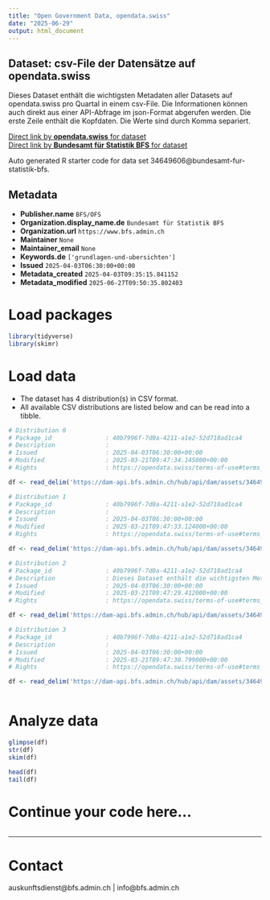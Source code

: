 ```yaml
---
title: "Open Government Data, opendata.swiss"
date: "2025-06-29"
output: html_document
---
```


## Dataset: csv-File der Datensätze auf opendata.swiss

Dieses Dataset enthält die wichtigsten Metadaten aller Datasets auf opendata.swiss pro Quartal in einem csv-File. Die Informationen können auch direkt aus einer API-Abfrage im json-Format abgerufen werden. Die erste Zeile enthält die Kopfdaten. Die Werte sind durch Komma separiert.

[Direct link by **opendata.swiss** for dataset](https://opendata.swiss/de/dataset/csv-file-der-datensatze-auf-opendata-swiss)<br>
[Direct link by **Bundesamt für Statistik BFS** for dataset](https://www.bfs.admin.ch/asset/de/ts-d-00.02-OGD-03)

Auto generated R starter code for data set 34649606@bundesamt-fur-statistik-bfs.

## Metadata

- **Publisher.name** `BFS/OFS`
- **Organization.display_name.de** `Bundesamt für Statistik BFS`
- **Organization.url** `https://www.bfs.admin.ch`
- **Maintainer** `None`
- **Maintainer_email** `None`
- **Keywords.de** `['grundlagen-und-ubersichten']`
- **Issued** `2025-04-03T06:30:00+00:00`
- **Metadata_created** `2025-04-03T09:35:15.841152`
- **Metadata_modified** `2025-06-27T09:50:35.802403`


# Load packages

```r

library(tidyverse)
library(skimr)

```

# Load data

-   The dataset has 4 distribution(s) in CSV format.
-   All available CSV distributions are listed below and can be read into a tibble.

```r

# Distribution 0
# Package_id               : 40b7996f-7d0a-4211-a1e2-52d718ad1ca4
# Description              : 
# Issued                   : 2025-04-03T06:30:00+00:00
# Modified                 : 2025-03-21T09:47:34.145000+00:00
# Rights                   : https://opendata.swiss/terms-of-use#terms_open

df <- read_delim('https://dam-api.bfs.admin.ch/hub/api/dam/assets/34649620/master')

# Distribution 1
# Package_id               : 40b7996f-7d0a-4211-a1e2-52d718ad1ca4
# Description              : 
# Issued                   : 2025-04-03T06:30:00+00:00
# Modified                 : 2025-03-21T09:47:33.124000+00:00
# Rights                   : https://opendata.swiss/terms-of-use#terms_open

df <- read_delim('https://dam-api.bfs.admin.ch/hub/api/dam/assets/34649628/master')

# Distribution 2
# Package_id               : 40b7996f-7d0a-4211-a1e2-52d718ad1ca4
# Description              : Dieses Dataset enthält die wichtigsten Metadaten aller Datasets auf opendata.swiss pro Quartal in einem csv-File. Die Informationen können auch direkt aus einer API-Abfrage im json-Format abgerufen werden. Die erste Zeile enthält die Kopfdaten. Die Werte sind durch Komma separiert.
# Issued                   : 2025-04-03T06:30:00+00:00
# Modified                 : 2025-03-21T09:47:29.412000+00:00
# Rights                   : https://opendata.swiss/terms-of-use#terms_open

df <- read_delim('https://dam-api.bfs.admin.ch/hub/api/dam/assets/34649615/master')

# Distribution 3
# Package_id               : 40b7996f-7d0a-4211-a1e2-52d718ad1ca4
# Description              : 
# Issued                   : 2025-04-03T06:30:00+00:00
# Modified                 : 2025-03-21T09:47:30.799000+00:00
# Rights                   : https://opendata.swiss/terms-of-use#terms_open

df <- read_delim('https://dam-api.bfs.admin.ch/hub/api/dam/assets/34649625/master')



```

# Analyze data

```r

glimpse(df)
str(df)
skim(df)

head(df)
tail(df)

```

# Continue your code here...

```r

```

------------------------------------------------------------------------

# Contact

auskunftsdienst@bfs.admin.ch | info@bfs.admin.ch
